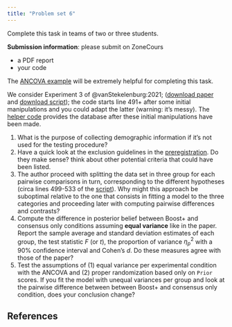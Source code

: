 ```yaml
---
title: "Problem set 6"
---
```


Complete this task in teams of two or three students.

**Submission information**: please submit on ZoneCours

-   a PDF report
-   your code

The [ANCOVA example](example/06-ancova.html) will be extremely helpful for completing this task.

We consider Experiment 3 of @vanStekelenburg:2021; ([download paper](https://doi.org/10.1177/09567976211007788) and [download script](https://osf.io/4yatk/download)); the code starts line 491+ after some initial manipulations and you could adapt the latter (warning: it's messy). The [helper code](/evaluations/08-problem-set.R) provides the database after these initial manipulations have been made.

1. What is the purpose of collecting demographic information if it's not used for the testing procedure?
2. Have a quick look at the exclusion guidelines in the [preregistration](https://osf.io/4w9tq). Do they make sense? think about other potential criteria that could have been listed.
3. The author proceed with splitting the data set in three group for each pairwise comparisons in turn, corresponding to the different hypotheses (circa lines 499-533 of the [script](https://osf.io/4yatk/download)). Why might this approach be suboptimal relative to the one that consists in fitting a model to the three categories and proceeding later with computing pairwise differences and contrasts?
4. Compute the difference in posterior belief between Boost+ and consensus only conditions assuming **equal variance** like in the paper. Report the sample average and standard deviation estimates of each group, the test statistic $F$ (or $t$), the proportion of variance $\eta^2_p$ with a 90% confidence interval and Cohen's $d$. Do these measures agree with those of the paper?
5. Test the assumptions of (1) equal variance per experimental condition with the ANCOVA and (2) proper randomization based only on `Prior` scores. If you fit the model with unequal variances per group and look at the pairwise difference between between Boost+ and consensus only condition, does your conclusion change?


## References
